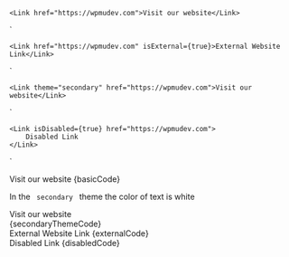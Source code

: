 
    <Link href="https://wpmudev.com">Visit our website</Link>
`

    <Link href="https://wpmudev.com" isExternal={true}>External Website Link</Link>
`

    <Link theme="secondary" href="https://wpmudev.com">Visit our website</Link>
`

    <Link isDisabled={true} href="https://wpmudev.com">
        Disabled Link
    </Link>
`

<Section title="Basic Link Example" contained={true} style={{ paddingTop: 30 }}>
	<Preview wrapper={true}>
		<Link href="https://wpmudev.com">Visit our website</Link>
	</Preview>
	<Snippet language="js">{basicCode}</Snippet>
</Section>

<Section title="Secondary Theme" contained={true} style={{ paddingTop: 30 }}>
	<p>
		In the <Code small={true}> secondary </Code> theme the color of text is
		white
	</p>
	<Preview wrapper={true}>
		<div style={{ backgroundColor: "#0059FF", padding: "20px" }}>
			<Link theme="secondary" href="https://wpmudev.com">
				Visit our website
			</Link>
		</div>
	</Preview>
	<Snippet language="js">{secondaryThemeCode}</Snippet>
</Section>

<Section title="External Link" contained={true} style={{ paddingTop: 30 }}>
	<Preview wrapper={true}>
		<Link href="https://wpmudev.com" isExternal={true}>
			External Website Link
		</Link>
	</Preview>
	<Snippet language="js">{externalCode}</Snippet>
</Section>

<Section title="Disabled" contained={true} style={{ paddingTop: 30 }}>
	<Preview wrapper={true}>
		<Link isDisabled={true} href="https://wpmudev.com">
			Disabled Link
		</Link>
	</Preview>
	<Snippet language="js">{disabledCode}</Snippet>
</Section>
